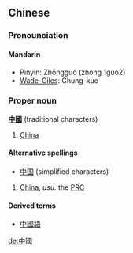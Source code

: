 == Chinese ==
===Pronounciation===
====Mandarin====
*Pinyin: Zhōngguó (zhong 1guo2)
*[[Wade-Giles]]: Chung-kuo

===Proper noun===
'''[[中]][[國]]''' (traditional characters)

# [[China]]

====Alternative spellings====
*[[中国]] (simplified characters)

# [[China]], ''usu.'' the [[PRC]]

====Derived terms====
*[[中國語]]

[[de:中國]]